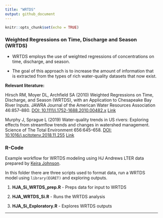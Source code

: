 ```yaml
---
title: "WRTDS"
output: github_document
---
```


```r
knitr::opts_chunk$set(echo = TRUE)
```

### Weighted Regressions on Time, Discharge and Season (WRTDS)

- WRTDS employs the use of weighted regressions of concentrations on time, discharge, and season.

- The goal of this approach is to increase the amount of information that is extracted from the types of rich water-quality datasets that now exist. 

__Relevant literature:__

Hirsch RM, Moyer DL, Archfield SA (2010) Weighted Regressions on Time, Discharge, and Season (WRTDS), with an Application to Chesapeake Bay River Inputs. JAWRA Journal of the American Water Resources Association 46:857–880. [DOI: 10.1111/j.1752-1688.2010.00482.x](https://doi.org/10.1111/j.1752-1688.2010.00482.x) [Link](https://www.ncbi.nlm.nih.gov/pmc/articles/PMC3307614/)

Murphy J, Sprague L (2019) Water-quality trends in US rivers: Exploring effects from streamflow trends and changes in watershed management. Science of The Total Environment 656:645–658. [DOI: 10.1016/j.scitotenv.2018.11.255](https://doi.org/10.1016/j.scitotenv.2018.11.255) [Link](https://www.sciencedirect.com/science/article/pii/S0048969718346126?via%3Dihub)


### R-Code

Example workflow for WRTDS modeling using HJ Andrews LTER data prepared by [Keira Johnson](mailto:johnkeir@oregonstate.edu).

In this folder there are three scripts used to format data, run a WRTDS model using `library(EGRET)` and exploring outputs.

1. __HJA_Si_WRTDS_prep.R__ - Preps data for input to WRTDS

2. __HJA_WRTDS_Si.R__ - Runs the WRTDS analysis

3. __HJA_Si_Exploratory.R__ - Explores WRTDS outputs


***